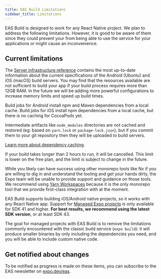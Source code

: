 ```yaml
---
title: EAS Build Limitations
sidebar_title: Limitations
---
```



EAS Build is designed to work for any React Native project. We plan to address the following limitations. However, it is good to be aware of them since they could prevent your from being able to use the service for your applications or might cause an inconvenience.

## Current limitations

<Collapsible summary="Fixed memory and CPU limits on build worker servers">

The [Server infrastructure reference](/infrastructure) contains the most up-to-date information about the current specifications of the Android (Ubuntu) and iOS (macOS) build servers. You may find that the resources available are not sufficient to build your app if your build process requires more than 12GB RAM. In the future we will be adding more powerful configurations to increase memory limits and speed up build times.

</Collapsible>

<Collapsible summary="Limited dependency caching">

Build jobs for Android install npm and Maven dependencies from a local cache. Build jobs for iOS install npm dependencies from a local cache, but there is no caching for CocoaPods yet.

Intermediate artifacts like `node_modules` directories are not cached and restored (eg: based on `yarn.lock` or `package-lock.json`), but if you commit them to your git repository then they will be uploaded to build servers.

[Learn more about dependency caching](./caching.mdx).

</Collapsible>

<Collapsible summary="Maximum build duration of 2 hours">

If your build takes longer than 2 hours to run, it will be cancelled. This limit is lower on the free plan, and the limit is subject to change in the future.

</Collapsible>

<Collapsible summary="Yarn Workspaces is recommended for monorepos; official guidance for others is limited.">

While you likely can have success using other monorepo tools like Nx if you are willing to dig in and understand the tooling and get your hands dirty, the Expo team will be unable to provide support and guidance on those tools. We recommend using [Yarn Workspaces](https://yarnpkg.com/en/docs/workspaces) because it is the only monorepo tool that we provide first-class integration with at the moment.

</Collapsible>

<Collapsible summary="Managed workflow projects on SDK 40 and below are not supported.">

EAS Build supports building iOS/Android native projects, so it works with any React Native app. Support for [Managed Expo projects](/introduction/managed-vs-bare.mdx) is only available for SDK 41 and higher. **For best results, we recommend using the latest SDK version**, or at least SDK 43.

The goal for managed projects with EAS Build is to remove the limitations commonly encountered with the classic build service (`expo build`): it will produce smaller binaries by only including the dependencies you need, and you will be able to include custom native code.

</Collapsible>

## Get notified about changes

To be notified as progress is made on these items, you can subscribe to the EAS newsletter on [expo.dev/eas](https://expo.dev/eas).
